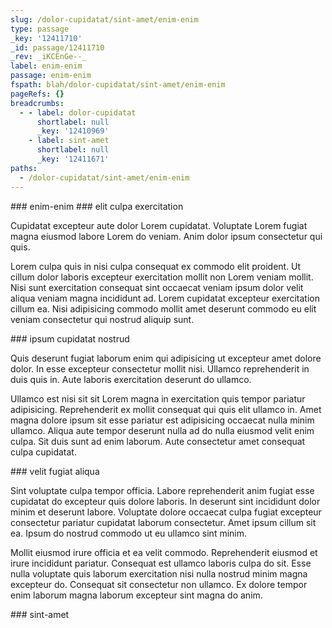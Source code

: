 ```yaml
---
slug: /dolor-cupidatat/sint-amet/enim-enim
type: passage
_key: '12411710'
_id: passage/12411710
_rev: _iKCEnGe--_
label: enim-enim
passage: enim-enim
fspath: blah/dolor-cupidatat/sint-amet/enim-enim
pageRefs: {}
breadcrumbs:
  - - label: dolor-cupidatat
      shortlabel: null
      _key: '12410969'
    - label: sint-amet
      shortlabel: null
      _key: '12411671'
paths:
  - /dolor-cupidatat/sint-amet/enim-enim
---
```


<NuggetArea>
<Passage slug="/dolor-cupidatat/sint-amet/enim-enim" type="passage" _key="12411710" _id="passage/12411710" _rev="_iKCEnGe--_" label="enim-enim" passage="enim-enim" fspath="blah/dolor-cupidatat/sint-amet/enim-enim" paths="/dolor-cupidatat/sint-amet/enim-enim">
<NuggetBody>
### enim-enim

</NuggetBody>
<Breadcrumbs>
<Crumbs>
<Crumb _key="12410969" label="dolor-cupidatat" /><Crumb _key="12411671" label="sint-amet" />
</Crumbs>
</Breadcrumbs>
</Passage>

<NuggetsInbound>
</NuggetsInbound>
<NuggetsOutbound>
<Nugget direction="outbound" type="nugget" _key="067cd9e6-8cf9-4728-9e04-80d5ef0d3ae5" _id="nugget/067cd9e6-8cf9-4728-9e04-80d5ef0d3ae5" _rev="_iKCEnGe--A" fspath="blah/dolor-cupidatat/sint-amet/enim-enim/elit-culpa-exercitation.md" label="elit culpa exercitation" paths="/dolor-cupidatat/sint-amet/enim-enim/elit-culpa-exercitation" slug="/dolor-cupidatat/sint-amet/enim-enim/elit-culpa-exercitation">
<NuggetBody>
### elit culpa exercitation

Cupidatat excepteur aute dolor Lorem cupidatat. Voluptate Lorem fugiat magna eiusmod labore Lorem do veniam. Anim dolor ipsum consectetur qui quis.

Lorem culpa quis in nisi culpa consequat ex commodo elit proident. Ut cillum dolor laboris excepteur exercitation mollit non Lorem veniam mollit. Nisi sunt exercitation consequat sint occaecat veniam ipsum dolor velit aliqua veniam magna incididunt ad. Lorem cupidatat excepteur exercitation cillum ea. Nisi adipisicing commodo mollit amet deserunt commodo eu elit veniam consectetur qui nostrud aliquip sunt.

</NuggetBody>
</Nugget>

<Nugget direction="outbound" type="nugget" _key="2e01319d-45f5-41b3-9502-b8c96b445789" _id="nugget/2e01319d-45f5-41b3-9502-b8c96b445789" _rev="_iKCEnGi---" fspath="blah/dolor-cupidatat/sint-amet/enim-enim/ipsum-cupidatat-nostrud.md" label="ipsum cupidatat nostrud" paths="/dolor-cupidatat/sint-amet/enim-enim/ipsum-cupidatat-nostrud" slug="/dolor-cupidatat/sint-amet/enim-enim/ipsum-cupidatat-nostrud">
<NuggetBody>
### ipsum cupidatat nostrud

Quis deserunt fugiat laborum enim qui adipisicing ut excepteur amet dolore dolor. In esse excepteur consectetur mollit nisi. Ullamco reprehenderit in duis quis in. Aute laboris exercitation deserunt do ullamco.

Ullamco est nisi sit sit Lorem magna in exercitation quis tempor pariatur adipisicing. Reprehenderit ex mollit consequat qui quis elit ullamco in. Amet magna dolore ipsum sit esse pariatur est adipisicing occaecat nulla minim ullamco. Aliqua aute tempor deserunt nulla ad do nulla eiusmod velit enim culpa. Sit duis sunt ad enim laborum. Aute consectetur amet consequat culpa cupidatat.

</NuggetBody>
</Nugget>

<Nugget direction="outbound" type="nugget" _key="506975a3-c1a1-442b-8955-c1b14b6b6065" _id="nugget/506975a3-c1a1-442b-8955-c1b14b6b6065" _rev="_iKCEnGi--_" fspath="blah/dolor-cupidatat/sint-amet/enim-enim/velit-fugiat-aliqua.md" label="velit fugiat aliqua" paths="/dolor-cupidatat/sint-amet/enim-enim/velit-fugiat-aliqua" slug="/dolor-cupidatat/sint-amet/enim-enim/velit-fugiat-aliqua">
<NuggetBody>
### velit fugiat aliqua

Sint voluptate culpa tempor officia. Labore reprehenderit anim fugiat esse cupidatat do excepteur quis dolore laboris. In deserunt sint incididunt dolor minim et deserunt labore. Voluptate dolore occaecat culpa fugiat excepteur consectetur pariatur cupidatat laborum consectetur. Amet ipsum cillum sit ea. Ipsum do nostrud commodo ut eu ullamco sint minim.

Mollit eiusmod irure officia et ea velit commodo. Reprehenderit eiusmod et irure incididunt pariatur. Consequat est ullamco laboris culpa do sit. Esse nulla voluptate quis laborum exercitation nisi nulla nostrud minim magna excepteur do. Consequat sit consectetur non ullamco. Ex dolore tempor enim laborum magna laborum excepteur sint magna do anim.

</NuggetBody>
</Nugget>

</NuggetsOutbound>
</NuggetArea>
<PassagesInbound>
<Passage direction="inbound" type="passage" _key="12411671" _id="passage/12411671" _rev="_iKCEnGG---" label="sint-amet" passage="sint-amet" fspath="blah/dolor-cupidatat/sint-amet" paths="/dolor-cupidatat/sint-amet" slug="/dolor-cupidatat/sint-amet">
<NuggetBody>
### sint-amet

</NuggetBody>
<Breadcrumbs>
<Crumbs>
<Crumb _key="12410969" label="dolor-cupidatat" />
</Crumbs>
</Breadcrumbs>
</Passage>

</PassagesInbound>
<PassagesOutbound>
</PassagesOutbound>